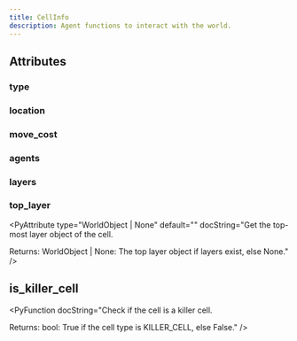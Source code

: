 ```yaml
---
title: CellInfo
description: Agent functions to interact with the world.
---
```



## Attributes

### type

<PyAttribute type="CellType" default="cell_type" docString="The type of the cell." />

### location

<PyAttribute type="Location" default="location if location is not None else Location(-1, -1)" docString="The coordinates of the cell." />

### move_cost

<PyAttribute type="int" default="move_cost" docString="The movement cost to traverse this cell." />

### agents

<PyAttribute type="list[int]" default="agents if agents is not None else []" docString="List of agent IDs currently in this cell." />

### layers

<PyAttribute type="list[WorldObject]" default="layers" docString="Stack of world objects present in the cell, ordered by layer." />

### top_layer

<PyAttribute type="WorldObject | None" default="" docString="Get the top-most layer object of the cell.

Returns:
    WorldObject | None: The top layer object if layers exist, else None." />


## is_killer_cell

<PyFunctionSignature signature="def is_killer_cell() -> bool" />

<PyFunction docString="Check if the cell is a killer cell.

Returns:
    bool: True if the cell type is KILLER_CELL, else False." />